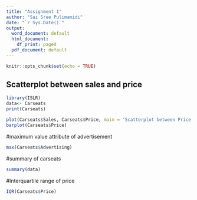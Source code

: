 ---
title: "Assignment 1"
author: "Sai Sree Pulimamidi"
date: "`r Sys.Date()`"
output:
  word_document: default
  html_document:
    df_print: paged
  pdf_document: default
---

```{r setup, include=FALSE}
knitr::opts_chunk$set(echo = TRUE)
```


## Scatterplot between sales and price
```{r}
library(ISLR)
data<- Carseats
print(Carseats)

```

```{r}


plot(Carseats$Sales, Carseats$Price, main = "Scatterplot between Price and Sales", xlab = "Sales", ylab = "Price",abline(Carseats$Sales,Carseats$Price))
barplot(Carseats$Price)
```

#maximum value attribute of advertisement
```{r}
max(Carseats$Advertising)
```

#summary of carseats
```{r}
summary(data)
```

#Interquartile range of price
```{r}
IQR(Carseats$Price)
```

